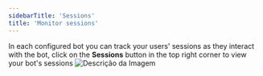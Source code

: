 ```yaml
---
sidebarTitle: 'Sessions'
title: 'Monitor sessions'
---
```



In each configured bot you can track your users' sessions as they interact with the bot, click on the **Sessions** button in the top right corner to view your bot's sessions
<img src="/images/chatbot/sessions.png" alt="Descrição da Imagem"  />